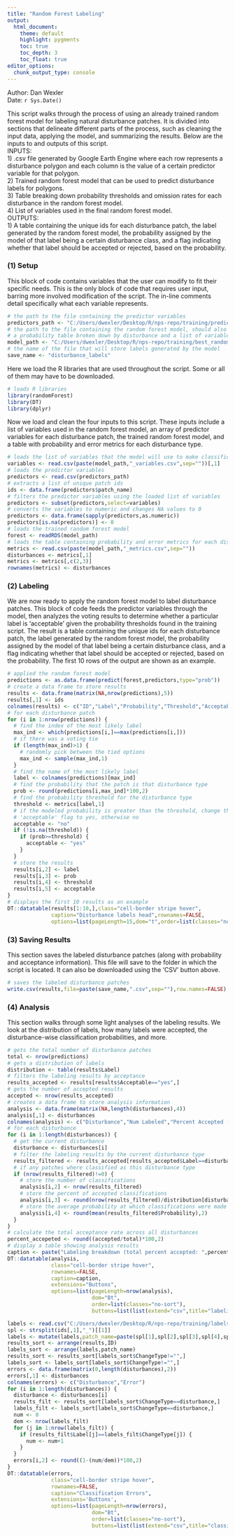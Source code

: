 ```yaml
---
title: "Random Forest Labeling"
output:
  html_document:
    theme: default
    highlight: pygments
    toc: true
    toc_depth: 3
    toc_float: true
editor_options:
  chunk_output_type: console
---
```

Author: Dan Wexler\
Date: `r Sys.Date()`

This script walks through the process of using an already trained random
forest model for labeling natural disturbance patches. It is divided into
sections that delineate different parts of the process, such as cleaning the
input data, applying the model, and summarizing the results. Below are the
inputs to and outputs of this script.\
INPUTS:\
1) .csv file generated by Google Earth Engine where each row represents a
disturbance polygon and each column is the value of a certain predictor
variable for that polygon.\
2) Trained random forest model that can be used to predict disturbance
labels for polygons.\
3) Table breaking down probability thresholds and omission rates for each
disturbance in the random forest model.\
4) List of variables used in the final random forest model.\
OUTPUTS:\
1) A table containing the unique ids for each disturbance patch, the label
generated by the random forest model, the probability assigned by the model
of that label being a certain disturbance class, and a flag indicating whether
that label should be accepted or rejected, based on the probability.

### (1) Setup
This block of code contains variables that the user can modify to fit their
specific needs. This is the only block of code that requires user input,
barring more involved modification of the script. The in-line comments detail
specifically what each variable represents.
```r
# the path to the file containing the predictor variables
predictors_path <- "C:/Users/dwexler/Desktop/R/nps-repo/training/predictors.csv"
# the path to the file containing the random forest model, should also contain
# a probability table broken down by disturbance and a list of variables
model_path <- "C:/Users/dwexler/Desktop/R/nps-repo/training/best_random_forest"
# the name of the file that will store labels generated by the model
save_name <- "disturbance_labels"
```

Here we load the R libraries that are used throughout the script. Some or all 
of them may have to be downloaded.
```r
# loads R libraries
library(randomForest)
library(DT)
library(dplyr)
```

Now we load and clean the four inputs to this script. These inputs include
a list of variables used in the random forest model, an array of predictor
variables for each disturbance patch, the trained random forest model, and a
table with probability and error metrics for each disturbance type.
```r
# loads the list of variables that the model will use to make classifications
variables <- read.csv(paste(model_path,"_variables.csv",sep=""))[,1]
# loads the predictor variables
predictors <- read.csv(predictors_path)
# extracts a list of unique patch ids
ids <- data.frame(predictors$patch_name)
# filters the predictor variables using the loaded list of variables
predictors <- subset(predictors,select=variables)
# converts the variables to numeric and changes NA values to 0
predictors <- data.frame(sapply(predictors,as.numeric))
predictors[is.na(predictors)] <- 0
# loads the trained random forest model
forest <- readRDS(model_path)
# loads the table containing probability and error metrics for each disturbance
metrics <- read.csv(paste(model_path,"_metrics.csv",sep=""))
disturbances <- metrics[,1]
metrics <- metrics[,c(2,3)]
rownames(metrics) <- disturbances
```

### (2) Labeling
We are now ready to apply the random forest model to label disturbance patches.
This block of code feeds the predictor variables through the model, then
analyzes the voting results to determine whether a particular label is
'acceptable' given the probability thresholds found in the training script.
The result is a table containing the unique ids for each disturbance patch, the 
label generated by the random forest model, the probability assigned by the 
model of that label being a certain disturbance class, and a flag indicating 
whether that label should be accepted or rejected, based on the probability.
The first 10 rows of the output are shown as an example.
```r
# applied the random forest model
predictions <- as.data.frame(predict(forest,predictors,type="prob"))
# create a data frame to store results
results <- data.frame(matrix(NA,nrow(predictions),5))
results[,1] <- ids
colnames(results) <- c("ID","Label","Probability","Threshold","Acceptable")
# for each disturbance patch
for (i in 1:nrow(predictions)) {
  # find the index of the most likely label
  max_ind <- which(predictions[i,]==max(predictions[i,]))
  # if there was a voting tie
  if (length(max_ind)>1) {
    # randomly pick between the tied options
    max_ind <- sample(max_ind,1)
  }
  # find the name of the most likely label 
  label <- colnames(predictions)[max_ind]
  # find the probability that the patch is that disturbance type
  prob <- round(predictions[i,max_ind]*100,2)
  # find the probability threshold for the disturbance type
  threshold <- metrics[label,1]
  # if the modeled probability is greater than the threshold, change the
  # 'acceptable' flag to yes, otherwise no
  acceptable <- "no"
  if (!is.na(threshold)) {
    if (prob>=threshold) {
      acceptable <- "yes"
    }
  }
  # store the results
  results[i,2] <- label
  results[i,3] <- prob
  results[i,4] <- threshold
  results[i,5] <- acceptable
}
# displays the first 10 results as an example
DT::datatable(results[1:10,],class="cell-border stripe hover",
              caption="Disturbance labels head",rownames=FALSE,
              options=list(pageLength=15,dom="t",order=list(classes="no-sort")))
```

### (3) Saving Results
This section saves the labeled disturbance patches (along with probability and
acceptance information). This file will save to the folder in which the script
is located. It can also be downloaded using the 'CSV' button above.
```r
# saves the labeled disturbance patches
write.csv(results,file=paste(save_name,".csv",sep=""),row.names=FALSE)
```

### (4) Analysis
This section walks through some light analyses of the labeling results. We look
at the distribution of labels, how many labels were accepted, the
disturbance-wise classification probabilities, and more.
```r
# gets the total number of disturbance patches
total <- nrow(predictions)
# gets a distribution of labels
distribution <- table(results$Label)
# filters the labeling results by acceptance
results_accepted <- results[results$Acceptable=="yes",]
# gets the number of accepted results
accepted <- nrow(results_accepted)
# creates a data frame to store analysis information
analysis <- data.frame(matrix(NA,length(disturbances),4))
analysis[,1] <- disturbances
colnames(analysis) <- c("Disturbance","Num Labeled","Percent Accepted (%)","Avg Probability (%)")
# for each disturbance
for (i in 1:length(disturbances)) {
  # get the current disturbance
  disturbance <- disturbances[i]
  # filter the labeling results by the current disturbance type
  results_filtered <- results_accepted[results_accepted$Label==disturbance,]
  # if any patches where classified as this disturbance type
  if (nrow(results_filtered)!=0) {
    # store the number of classifications
    analysis[i,2] <- nrow(results_filtered)
    # store the percent of accepted classifications
    analysis[i,3] <- round(nrow(results_filtered)/distribution[disturbance]*100,2)
    # store the average probability at which classifications were made
    analysis[i,4] <- round(mean(results_filtered$Probability),2)
  }
}
# calculate the total acceptance rate across all disturbances
percent_accepeted <- round((accepted/total)*100,2)
# display a table showing analysis results
caption <- paste("Labeling breakdown (total percent accepted: ",percent_accepeted,"%)",sep="")
DT::datatable(analysis,
              class="cell-border stripe hover",
              rownames=FALSE,
              caption=caption,
              extensions="Buttons",
              options=list(pageLength=nrow(analysis),
                           dom="Bt",
                           order=list(classes="no-sort"),
                           buttons=list(list(extend="csv",title="labeling_breakdown"))))
```

```r
labels <- read.csv("C:/Users/dwexler/Desktop/R/nps-repo/training/labels.csv")
spl <- strsplit(ids[,1],"_")[[1]]
labels <- mutate(labels,patch_name=paste(spl[1],spl[2],spl[3],spl[4],spl[5],yod,annualID,sep='_'))
results_sort <- arrange(results,ID)
labels_sort <- arrange(labels,patch_name)
results_sort <- results_sort[labels_sort$ChangeType!="",]
labels_sort <- labels_sort[labels_sort$ChangeType!="",]
errors <- data.frame(matrix(0,length(disturbances),2))
errors[,1] <- disturbances
colnames(errors) <- c("Disturbance","Error")
for (i in 1:length(disturbances)) {
  disturbance <- disturbances[i]
  results_filt <- results_sort[labels_sort$ChangeType==disturbance,]
  labels_filt <- labels_sort[labels_sort$ChangeType==disturbance,]
  num <- 0
  dem <- nrow(labels_filt)
  for (j in 1:nrow(labels_filt)) {
    if (results_filt$Label[j]==labels_filt$ChangeType[j]) {
      num <- num+1
    }
  }
  errors[i,2] <- round((1-(num/dem))*100,2)
}
DT::datatable(errors,
              class="cell-border stripe hover",
              rownames=FALSE,
              caption="Classification Errors",
              extensions='Buttons',
              options=list(pageLength=nrow(errors),
                           dom="Bt",
                           order=list(classes="no-sort"),
                           buttons=list(list(extend="csv",title="classification_errors"))))
```

<div class="tocify-extend-page" data-unique="tocify-extend-page" style="height: 0;"></div>
